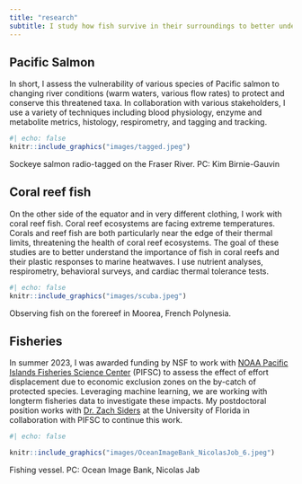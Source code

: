 ```yaml
---
title: "research"
subtitle: I study how fish survive in their surroundings to better understand these important animals under changing climate.
---
```


## Pacific Salmon

In short, I assess the vulnerability of various species of Pacific salmon to changing river conditions (warm waters, various flow rates) to protect and conserve this threatened taxa. In collaboration with various stakeholders, I use a variety of techniques including blood physiology, enzyme and metabolite metrics, histology, respirometry, and tagging and tracking.

```r
#| echo: false
knitr::include_graphics("images/tagged.jpeg")


```

Sockeye salmon radio-tagged on the Fraser River. PC: Kim Birnie-Gauvin

## Coral reef fish

On the other side of the equator and in very different clothing, I work with coral reef fish. Coral reef ecosystems are facing extreme temperatures. Corals and reef fish are both particularly near the edge of their thermal limits, threatening the health of coral reef ecosystems. The goal of these studies are to better understand the importance of fish in coral reefs and their plastic responses to marine heatwaves. I use nutrient analyses, respirometry, behavioral surveys, and cardiac thermal tolerance tests.

```r
#| echo: false
knitr::include_graphics("images/scuba.jpeg")
```

Observing fish on the forereef in Moorea, French Polynesia.

## Fisheries

In summer 2023, I was awarded funding by NSF to work with [NOAA Pacific Islands Fisheries Science Center](https://www.fisheries.noaa.gov/about/pacific-islands-fisheries-science-center) (PIFSC) to assess the effect of effort displacement due to economic exclusion zones on the by-catch of protected species. Leveraging machine learning, we are working with longterm fisheries data to investigate these impacts. My postdoctoral position works with [Dr. Zach Siders](https://www.zachsiders.com/) at the University of Florida in collaboration with PIFSC to continue this work.

```r
#| echo: false

knitr::include_graphics("images/OceanImageBank_NicolasJob_6.jpeg")
```

Fishing vessel. PC: Ocean Image Bank, Nicolas Jab
